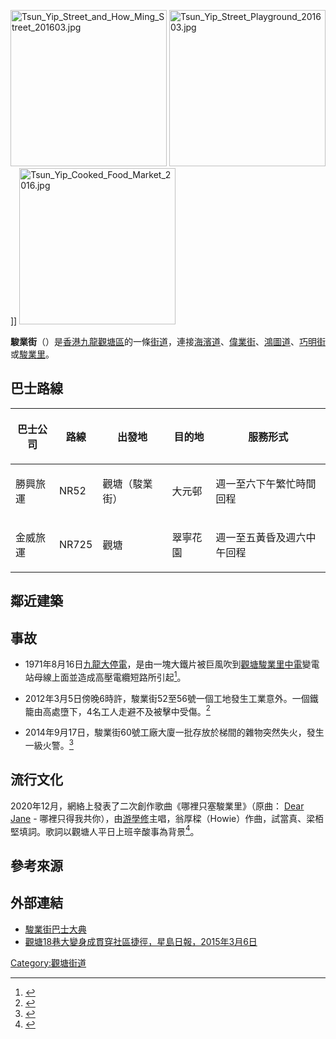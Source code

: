 {{Coord|22.3108425|114.2220177|source:GoogleMaps|display=title}}
{{NOT|駿業里}}
{{Infobox Hong Kong Road
|中文街道名稱    = 駿業街
|英文街道名稱    = Tsun Yip Street
|圖片            = Tsun Yip Street.JPG
|圖片寬度        = 290px
|圖片說明        =
|圖片2         =
|圖片說明2      =
|隸屬幹線        =
|路段總長度      = 
|車速限制        = 
|行車線數量      = 共'''2'''條
|所在地區        = {{HKG}}<br/>[[觀塘區|觀塘區]]
|起點            = [[九龍|九龍]][[海濱道|海濱道]]或[[偉業街|偉業街]]
|終點            = [[九龍|九龍]][[鴻圖道|鴻圖道]]、[[巧明街|巧明街]]或[[駿業里|駿業里]]
|道路命名日期    = 
|行人專用區      = 無
|命名文件        = 
|道路動工日期    = 1960年代
|道路興建計劃    = [[觀塘|觀塘]]發展工程
|道路舊名資料    =
|道路封閉日期    =
|通車日期        = 1960年代
|收費            = 免費
}}

[[File:Tsun_Yip_Street_and_How_Ming_Street_201603.jpg|250px]]
[[File:Tsun_Yip_Street_Playground_201603.jpg|250px]]]]
[[File:Tsun_Yip_Cooked_Food_Market_2016.jpg|250px]]

'''駿業街'''（{{lang-en|Tsun Yip Street}}）是[[香港|香港]][[九龍|九龍]][[觀塘區|觀塘區]]的一條[[街道|街道]]，連接[[海濱道|海濱道]]、[[偉業街|偉業街]]、[[鴻圖道|鴻圖道]]、[[巧明街|巧明街]]或[[駿業里|駿業里]]。

== 巴士路線 ==
{| border="0" width="800" align="center" style="border: 2px solid #999; background-color:#FFFAFA"
|-align="center" bgcolor="orange"
! 巴士公司
! 路線
! 出發地 
! 目的地
! 服務形式
|-----
|勝興旅運  
|NR52
|觀塘（駿業街）
|大元邨 
|週一至六下午繁忙時間回程 
|-----
|金威旅運
|NR725
|觀塘 
|翠寧花園 
|週一至五黃昏及週六中午回程      
|}

== 鄰近建築 ==
{{columns-list|2|
* [[城東誌|城東誌]]
* 中海日升中心
* [[駿業街遊樂場|駿業街遊樂場]]
* 駿業熟食市場
* 南達大廈
* 新榮大廈
* 駿業中心
* 佳貿中心
* 京貿中心
* 威明中心
* 安建中心
* 宏開工業大廈
* 駿運工業大廈
* 巧運工業大廈
* 幸運工業大廈
* 財利工業大廈
* 中福中航大廈
* 大綸工業大廈
* 南益工業中心
* 海裕工業中心
* 建德豐工業大廈
* 渠務處觀塘中途污水泵房
* [[觀塘海濱公園|觀塘海濱公園]]
}}

== 事故 ==
*1971年8月16日[[1971年九龍大停電|九龍大停電]]，是由一塊大鐵片被巨風吹到[[觀塘|觀塘]][[駿業街|駿業里]][[中電|中電]]變電站母線上面並造成高壓電纜短路所引起<ref name="apple">{{cite news |url=http://hk.apple.nextmedia.com/news/art/20120219/16083593 |title=往事難忘  大停電激發 投港大攻讀電機 |publisher=香港蘋果日報 |date=2012-02-19|access-date=2021-05-07}}</ref>。

*2012年3月5日傍晚6時許，駿業街52至56號一個工地發生工業意外。一個鐵籠由高處墮下，4名工人走避不及被擊中受傷。<ref>{{Cite Web|url=https://web.archive.org/web/20160306160514/http://www03.881903.com/Page/ZH-TW/newsdetail.aspx?ItemId=489829&csid=261_341 |title=觀塘駿業街地盤鐵籠墮下四工人受傷 |publisher=香港商業電台 |date=2012-03-05|access-date=2021-05-07}}</ref>  

*2014年9月17日，駿業街60號工廠大廈一批存放於梯間的雜物突然失火，發生一級火警。<ref>{{Cite Web|url=http://www.metrohk.com.hk/?cmd=detail&id=244177 |title=觀塘工廈火警 疑遺煙蒂出事 |publisher=都市日報 |date=2014-09-18|access-date=2021-05-07}}</ref>

== 流行文化 ==
2020年12月，網絡上發表了二次創作歌曲《哪裡只塞駿業里》（原曲： [[Dear_Jane|Dear Jane]] - 哪裡只得我共你），由[[游學修|游學修]]主唱，翁厚樑（Howie）作曲，試當真、梁栢堅填詞。歌詞以觀塘人平日上班辛酸事為背景<ref>{{Cite web|title=試映劇場《哪裡只塞駿業里》|url=https://www.youtube.com/watch?v=3R6owFJ9qHA|accessdate=2020-12-28|author=試當真 Trial & Error|date=2020-12-03|format=YouTube 影片|publisher=|language=}}</ref>。

== 參考來源 ==
{{reflist}}

== 外部連結 ==
*[http://hkbus.wikia.com/wiki/%E9%A7%BF%E6%A5%AD%E8%A1%97 駿業街巴士大典]
*[http://std.stheadline.com/daily/news-content.php?id=120834&target=2 觀塘18巷大變身成貫穿社區捷徑，星島日報，2015年3月6日]

[[Category:觀塘街道|Category:觀塘街道]]